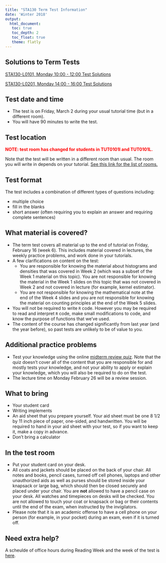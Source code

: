 ```yaml
---
title: "STA130 Term Test Information"
date: 'Winter 2018'
output: 
  html_document:
   toc: true
   toc_depth: 2
   toc_float: true 
   theme: flatly
---
```


## Solutions to Term Tests


[STA130-L0101, Monday 10:00 - 12:00 Test Solutions](NCbirths_test_solutions_versiongiven.pdf)

[STA130-L0201, Monday 14:00 - 16:00 Test Solutions](diamonds_test-solutions.pdf)

## Test date and time

- The test is on Friday, March 2 during your usual tutorial time (but in a different room).  
- You will have 90 minutes to write the test.


## Test location 

<span style="color:red">**NOTE: test room has changed for students in TUT0101I and TUT0101L.**</span>

Note that the test will be written in a different room than usual.  The room you will write in depends on your tutorial.  [See this link for the list of rooms.](TestRooms.pdf)

## Test format 

The test includes a combination of different types of questions including:

- multiple choice
- fill in the blanks
- short answer (often requiring you to explain an answer and requiring complete sentences)


## What material is covered? 

- The term test covers all material up to the end of tutorial on Friday, February 16 (week 6).  This includes material covered in lectures, the weekly practice problems, and work done in your tutorials.
- A few clarifications on content on the test: 
    - You are responsible for knowing the material about histograms and densities that was covered in Week 2 (which was a subset of the Week 1 material on this topic).  You are not responsible for knowing the material in the Week 1 slides on this topic that was not covered in Week 2 and not covered in lecture (for example, kernel estimator).  
    - You are not responsible for knowing the mathematical note at the end of the Week 4 slides and you are not responsible for knowing the material on counting principles at the end of the Week 5 slides.
- You will not be required to write `R` code.  However you may be required to read and interpret `R` code, make small modifications to code, and know the purpose of functions that we've used.
- The content of the course has changed significantly from last year (and the year before), so past tests are unlikely to be of value to you.  


## Additional practice problems 

- Test your knowledge using the online [midterm review quiz](http://52.235.36.76:3838/STA130MidtermReview/).  Note that the quiz doesn't cover all of the content that you are responsible for and mostly tests your knowledge, and not your ability to apply or explain your knowledge, which you will also be required to do on the test.
- The lecture time on Monday February 26 will be a review session.

## What to bring 

- Your student card
- Writing implements 
- An aid sheet that you prepare yourself.  Your aid sheet must be one 8 1/2 by 11 inch piece of paper, one-sided, and handwritten.  You will be required to hand in your aid sheet with your test, so if you want to keep it, make a copy in advance.
- Don't bring a calculator


## In the test room 

- Put your student card on your desk.
- All coats and jackets should be placed on the back of your chair. All notes and books, pencil cases, turned off cell phones, laptops and other unauthorized aids as well as purses should be stored inside your knapsack or large bag, which should then be closed securely and placed under your chair. You are **not** allowed to have a pencil case on your desk. All watches and timepieces on desks will be checked. You are not allowed to touch your coat or knapsack or bag or their contents until the end of the exam, when instructed by the invigilators. 
- Please note that it is an academic offense to have a cell phone on your person (for example, in your pocket) during an exam, even if it is turned off.

## Need extra help? 

A scheulde of office hours during Reading Week and the week of the test is [here](sta130_OHs_ReadingWeekTest.pdf).





